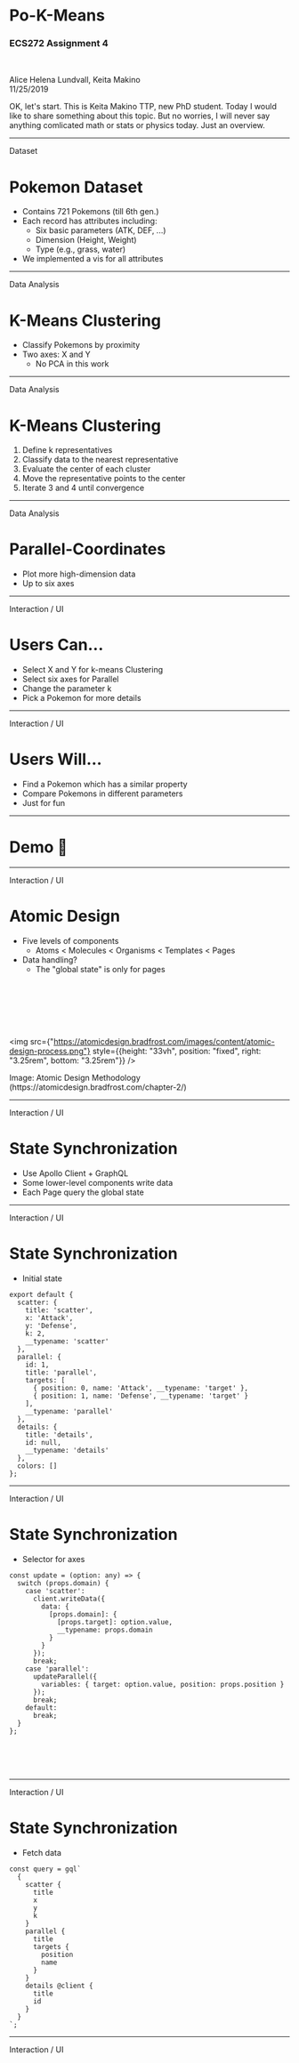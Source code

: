 
# Po-K-Means

### ECS272 Assignment 4

<br />

<p style={{textAlign: "right"}}>
  Alice Helena Lundvall, Keita Makino  <br />
  11/25/2019
</p>

<Notes>
  OK, let's start. This is Keita Makino TTP, new PhD student. Today I would like
  to share something about this topic. But no worries, I will never say anything
  comlicated math or stats or physics today. Just an overview.
</Notes>

---

<p style={{fontSize: "1.5rem", position: "fixed", top: 0, right: 0}}>Dataset</p>

# Pokemon Dataset

- Contains 721 Pokemons (till 6th gen.)
- Each record has attributes including:
  - Six basic parameters (ATK, DEF, ...)
  - Dimension (Height, Weight)
  - Type (e.g., grass, water)
- We implemented a vis for all attributes

---

<p style={{fontSize: "1.5rem", position: "fixed", top: 0, right: 0}}>Data Analysis</p>

# K-Means Clustering

- Classify Pokemons by proximity
- Two axes: X and Y
  - No PCA in this work

---

<p style={{fontSize: "1.5rem", position: "fixed", top: 0, right: 0}}>Data Analysis</p>

# K-Means Clustering

1. Define k representatives
2. Classify data to the nearest representative
3. Evaluate the center of each cluster
4. Move the representative points to the center
5. Iterate 3 and 4 until convergence

---

<p style={{fontSize: "1.5rem", position: "fixed", top: 0, right: 0}}>Data Analysis</p>

# Parallel-Coordinates

- Plot more high-dimension data
- Up to six axes

---

<p style={{fontSize: "1.5rem", position: "fixed", top: 0, right: 0}}>Interaction / UI</p>

# Users Can...

- Select X and Y for k-means Clustering
- Select six axes for Parallel
- Change the parameter k
- Pick a Pokemon for more details

---

<p style={{fontSize: "1.5rem", position: "fixed", top: 0, right: 0}}>Interaction / UI</p>

# Users Will...

- Find a Pokemon which has a similar property
- Compare Pokemons in different parameters
- Just for fun

---

# Demo 🚀

---

<p style={{fontSize: "1.5rem", position: "fixed", top: 0, right: 0}}>Interaction / UI</p>

# Atomic Design

- Five levels of components
  - Atoms < Molecules < Organisms < Templates < Pages
- Data handling?
  - The "global state" is only for pages

<br />
<br />
<br />
<br />
<br />

<img
  src={"https://atomicdesign.bradfrost.com/images/content/atomic-design-process.png"}
  style={{height: "33vh", position: "fixed", right: "3.25rem", bottom: "3.25rem"}}
/>

<p style={{fontSize: "1rem", position: "fixed", right: 0, bottom: 0}}>Image: Atomic Design Methodology (https://atomicdesign.bradfrost.com/chapter-2/)</p>

---

<p style={{fontSize: "1.5rem", position: "fixed", top: 0, right: 0}}>Interaction / UI</p>

# State Synchronization

- Use Apollo Client + GraphQL
- Some lower-level components write data
- Each Page query the global state

---

<p style={{fontSize: "1.5rem", position: "fixed", top: 0, right: 0}}>Interaction / UI</p>

# State Synchronization

- Initial state

```tsx
export default {
  scatter: { 
    title: 'scatter',
    x: 'Attack',
    y: 'Defense',
    k: 2,
    __typename: 'scatter'
  },
  parallel: {
    id: 1,
    title: 'parallel',
    targets: [
      { position: 0, name: 'Attack', __typename: 'target' },
      { position: 1, name: 'Defense', __typename: 'target' }
    ],
    __typename: 'parallel'
  },
  details: {
    title: 'details',
    id: null,
    __typename: 'details'
  },
  colors: []
};
```
---

<p style={{fontSize: "1.5rem", position: "fixed", top: 0, right: 0}}>Interaction / UI</p>

# State Synchronization

- Selector for axes

```tsx
const update = (option: any) => {
  switch (props.domain) {
    case 'scatter':
      client.writeData({
        data: {
          [props.domain]: {
            [props.target]: option.value,
            __typename: props.domain
          }
        }
      });
      break;
    case 'parallel':
      updateParallel({
        variables: { target: option.value, position: props.position }
      });
      break;
    default:
      break;
  }
};
```
<br />
<br />
<br />

---

<p style={{fontSize: "1.5rem", position: "fixed", top: 0, right: 0}}>Interaction / UI</p>

# State Synchronization

- Fetch data

```tsx
const query = gql`
  {
    scatter {
      title
      x
      y
      k
    }
    parallel {
      title
      targets {
        position
        name
      }
    }
    details @client {
      title
      id
    }
  }
`;
```

---

<p style={{fontSize: "1.5rem", position: "fixed", top: 0, right: 0}}>Interaction / UI</p>


